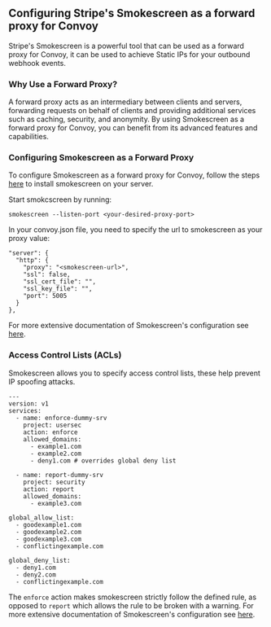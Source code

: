 ## Configuring Stripe's Smokescreen as a forward proxy for Convoy
Stripe's Smokescreen is a powerful tool that can be used as a forward proxy for Convoy, it can be used to achieve Static IPs for your outbound webhook events.

### Why Use a Forward Proxy?

A forward proxy acts as an intermediary between clients and servers, forwarding requests on behalf of clients and providing additional services such as caching, security, and anonymity. By using Smokescreen as a forward proxy for Convoy, you can benefit from its advanced features and capabilities.

### Configuring Smokescreen as a Forward Proxy

To configure Smokescreen as a forward proxy for Convoy, follow the steps [here](https://github.com/stripe/smokescreen) to install smokescreen on your server.

Start smokcscreen by running:

```
smokescreen --listen-port <your-desired-proxy-port>

```


In your convoy.json file, you need to specify the url to smokescreen as your proxy value:

```
"server": {
  "http": {
    "proxy": "<smokescreen-url>",
    "ssl": false,
    "ssl_cert_file": "",
    "ssl_key_file": "",
    "port": 5005
  }
},

```


For more extensive documentation of Smokescreen's configuration see [here](https://github.com/stripe/smokescreen).

### Access Control Lists (ACLs)

Smokescreen allows you to specify access control lists, these help prevent IP spoofing attacks.

```
---
version: v1
services:
  - name: enforce-dummy-srv
    project: usersec
    action: enforce
    allowed_domains:
      - example1.com
      - example2.com
      - deny1.com # overrides global deny list

  - name: report-dummy-srv
    project: security
    action: report
    allowed_domains:
      - example3.com

global_allow_list:
  - goodexample1.com
  - goodexample2.com
  - goodexample3.com
  - conflictingexample.com

global_deny_list:
  - deny1.com
  - deny2.com
  - conflictingexample.com

```


The `enforce` action makes smokescreen strictly follow the defined rule, as opposed to `report` which allows the rule to be broken with a warning. For more extensive documentation of Smokescreen's configuration see [here](https://github.com/stripe/smokescreen).
